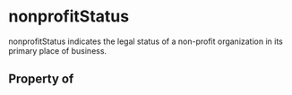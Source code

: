 # nonprofitStatus

nonprofitStatus indicates the legal status of a non-profit organization in its primary place of business.

## Property of



